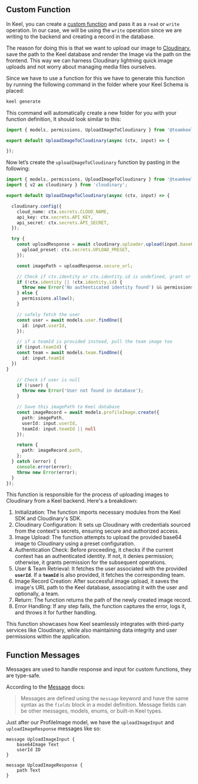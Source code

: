 ## Custom Function

In Keel, you can create a [custom function](https://docs.keel.so/functions#custom-functions) and pass it as a `read` or `write` operation. In our case, we will be using the `write` operation since we are writing to the backend and creating a record in the database.

The reason for doing this is that we want to upload our image to [Cloudinary](https://cloudinary.com), save the path to the Keel database and render the Image via the path on the frontend. This way we can harness Cloudinary lightning quick image uploads and not worry about managing media files ourselves.

Since we have to use a function for this we have to generate this function by running the following command in the folder where your Keel Schema is placed:

```bash
keel generate
```

This command will automatically create a new folder for you with your function definition, It should look similar to this:

```ts
import { models, permissions, UploadImageToCloudinary } from '@teamkeel/sdk';

export default UploadImageToCloudinary(async (ctx, input) => {

});
```

Now let’s create the `uploadImageToCloudinary` function by pasting in the following:

```ts
import { models, permissions, UploadImageToCloudinary } from '@teamkeel/sdk';
import { v2 as cloudinary } from 'cloudinary';

export default UploadImageToCloudinary(async (ctx, input) => {

  cloudinary.config({
    cloud_name: ctx.secrets.CLOUD_NAME,
    api_key: ctx.secrets.API_KEY,
    api_secret: ctx.secrets.API_SECRET,
  });

  try {
    const uploadResponse = await cloudinary.uploader.upload(input.base64Image, {
      upload_preset: ctx.secrets.UPLOAD_PRESET,
    });

    const imagePath = uploadResponse.secure_url;

    // Check if ctx.identity or ctx.identity.id is undefined, grant or deny permission if identity is available or unavailable respectively
    if (!ctx.identity || !ctx.identity.id) {
      throw new Error('No authenticated identity found') && permissions.deny();
    } else {
      permissions.allow();
    }

    // safely fetch the user
    const user = await models.user.findOne({
      id: input.userId,
    });

    // if a teamId is provided instead, pull the team image too
    if (input.teamId) {
    const team = await models.team.findOne({
      id: input.teamId
  })
}

    // Check if user is null
    if (!user) {
      throw new Error('User not found in database');
    }

    // Save this imagePath to Keel database
    const imageRecord = await models.profileImage.create({
      path: imagePath,
      userId: input.userId,
      teamId: input.teamId || null
    });

    return {
      path: imageRecord.path,
    };
  } catch (error) {
    console.error(error);
    throw new Error(error);
  }
});
```

This function is responsible for the process of uploading images to Cloudinary from a Keel backend. Here's a breakdown:

1. Initialization: The function imports necessary modules from the Keel SDK and Cloudinary's SDK.
2. Cloudinary Configuration: It sets up Cloudinary with credentials sourced from the context's secrets, ensuring secure and authorized access.
3. Image Upload: The function attempts to upload the provided base64 image to Cloudinary using a preset configuration.
4. Authentication Check: Before proceeding, it checks if the current context has an authenticated identity. If not, it denies permission; otherwise, it grants permission for the subsequent operations.
5. User & Team Retrieval: It fetches the user associated with the provided **`userId`**. If a **`teamId`** is also provided, it fetches the corresponding team.
6. Image Record Creation: After successful image upload, it saves the image's URL path to the Keel database, associating it with the user and optionally, a team.
7. Return: The function returns the path of the newly created image record.
8. Error Handling: If any step fails, the function captures the error, logs it, and throws it for further handling.

This function showcases how Keel seamlessly integrates with third-party services like Cloudinary, while also maintaining data integrity and user permissions within the application.

## Function Messages

Messages are used to handle response and input for custom functions, they are type-safe.

According to the [Message](https://docs.keel.so/functions#custom-inputs-and-responses) docs:

> Messages are defined using the `message` keyword and have the same syntax as the `fields` block in a model definition. Message fields can be other messages, models, enums, or built-in Keel types.

Just after our ProfileImage model, we have the `uploadImageInput` and `uploadImageResponse` messages like so:

```keel
message UploadImageInput {
    base64Image Text
    userId ID
}

message UploadImageResponse {
    path Text
}
```
